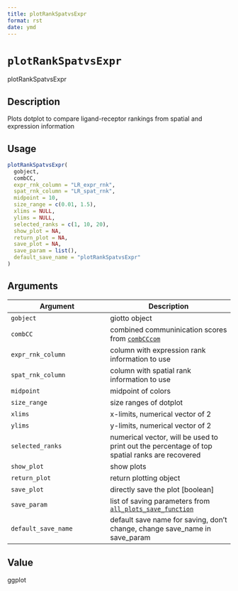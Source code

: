 ```yaml
--- 
title: plotRankSpatvsExpr 
format: rst 
date: ymd 
--- 
```

# `plotRankSpatvsExpr`

plotRankSpatvsExpr


## Description

Plots dotplot to compare ligand-receptor rankings from spatial and expression information


## Usage

```r
plotRankSpatvsExpr(
  gobject,
  combCC,
  expr_rnk_column = "LR_expr_rnk",
  spat_rnk_column = "LR_spat_rnk",
  midpoint = 10,
  size_range = c(0.01, 1.5),
  xlims = NULL,
  ylims = NULL,
  selected_ranks = c(1, 10, 20),
  show_plot = NA,
  return_plot = NA,
  save_plot = NA,
  save_param = list(),
  default_save_name = "plotRankSpatvsExpr"
)
```


## Arguments

Argument      |Description
------------- |----------------
`gobject`     |     giotto object
`combCC`     |     combined communinication scores from [`combCCcom`](#combcccom)
`expr_rnk_column`     |     column with expression rank information to use
`spat_rnk_column`     |     column with spatial rank information to use
`midpoint`     |     midpoint of colors
`size_range`     |     size ranges of dotplot
`xlims`     |     x-limits, numerical vector of 2
`ylims`     |     y-limits, numerical vector of 2
`selected_ranks`     |     numerical vector, will be used to print out the percentage of top spatial ranks are recovered
`show_plot`     |     show plots
`return_plot`     |     return plotting object
`save_plot`     |     directly save the plot [boolean]
`save_param`     |     list of saving parameters from [`all_plots_save_function`](#allplotssavefunction)
`default_save_name`     |     default save name for saving, don't change, change save_name in save_param


## Value

ggplot


